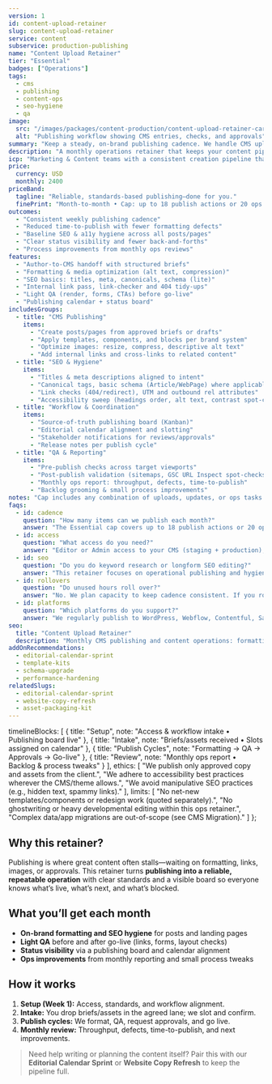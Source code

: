 ```yaml
---
version: 1
id: content-upload-retainer
slug: content-upload-retainer
service: content
subservice: production-publishing
name: "Content Upload Retainer"
tier: "Essential"
badges: ["Operations"]
tags:
  - cms
  - publishing
  - content-ops
  - seo-hygiene
  - qa
image:
  src: "/images/packages/content-production/content-upload-retainer-card.png"
  alt: "Publishing workflow showing CMS entries, checks, and approvals"
summary: "Keep a steady, on-brand publishing cadence. We handle CMS uploads, formatting, SEO hygiene, and QA so your team can focus on creating content."
description: "A monthly operations retainer that keeps your content pipeline moving. We format and publish content in your CMS, apply SEO and accessibility basics, run a light QA sweep, and keep an eye on analytics so the process gets faster and cleaner each month."
icp: "Marketing & Content teams with a consistent creation pipeline that need reliable, standards-based publishing at scale."
price:
  currency: USD
  monthly: 2400
priceBand:
  tagline: "Reliable, standards-based publishing—done for you."
  finePrint: "Month-to-month • Cap: up to 18 publish actions or 20 ops hours / month (whichever is reached first)"
outcomes:
  - "Consistent weekly publishing cadence"
  - "Reduced time-to-publish with fewer formatting defects"
  - "Baseline SEO & a11y hygiene across all posts/pages"
  - "Clear status visibility and fewer back-and-forths"
  - "Process improvements from monthly ops reviews"
features:
  - "Author-to-CMS handoff with structured briefs"
  - "Formatting & media optimization (alt text, compression)"
  - "SEO basics: titles, meta, canonicals, schema (lite)"
  - "Internal link pass, link-checker and 404 tidy-ups"
  - "Light QA (render, forms, CTAs) before go-live"
  - "Publishing calendar + status board"
includesGroups:
  - title: "CMS Publishing"
    items:
      - "Create posts/pages from approved briefs or drafts"
      - "Apply templates, components, and blocks per brand system"
      - "Optimize images: resize, compress, descriptive alt text"
      - "Add internal links and cross-links to related content"
  - title: "SEO & Hygiene"
    items:
      - "Titles & meta descriptions aligned to intent"
      - "Canonical tags, basic schema (Article/WebPage) where applicable"
      - "Link checks (404/redirect), UTM and outbound rel attributes"
      - "Accessibility sweep (headings order, alt text, contrast spot-check)"
  - title: "Workflow & Coordination"
    items:
      - "Source-of-truth publishing board (Kanban)"
      - "Editorial calendar alignment and slotting"
      - "Stakeholder notifications for reviews/approvals"
      - "Release notes per publish cycle"
  - title: "QA & Reporting"
    items:
      - "Pre-publish checks across target viewports"
      - "Post-publish validation (sitemaps, GSC URL Inspect spot-checks)"
      - "Monthly ops report: throughput, defects, time-to-publish"
      - "Backlog grooming & small process improvements"
notes: "Cap includes any combination of uploads, updates, or ops tasks. Large redesigns, new templates, or custom components are out-of-scope and quoted separately."
faqs:
  - id: cadence
    question: "How many items can we publish each month?"
    answer: "The Essential cap covers up to 18 publish actions or 20 ops hours—whichever is reached first. Typical teams ship 1–2 posts per week plus a few landing-page updates under this cap."
  - id: access
    question: "What access do you need?"
    answer: "Editor or Admin access to your CMS (staging + production), a shared assets library, and read access to GA4/GSC. We’ll also ask for brand and content guidelines."
  - id: seo
    question: "Do you do keyword research or longform SEO editing?"
    answer: "This retainer focuses on operational publishing and hygiene. Strategy and longform editing can be added via Content Strategy or SEO packages."
  - id: rollovers
    question: "Do unused hours roll over?"
    answer: "No. We plan capacity to keep cadence consistent. If you routinely under- or over-run the cap, we’ll right-size the plan in the monthly review."
  - id: platforms
    question: "Which platforms do you support?"
    answer: "We regularly publish to WordPress, Webflow, Contentful, Sanity, HubSpot CMS, and headless Next.js sites with a CMS. Others on request."
seo:
  title: "Content Upload Retainer"
  description: "Monthly CMS publishing and content operations: formatting, SEO hygiene, QA, and reporting to keep your cadence on track."
addOnRecommendations:
  - editorial-calendar-sprint
  - template-kits
  - schema-upgrade
  - performance-hardening
relatedSlugs:
  - editorial-calendar-sprint
  - website-copy-refresh
  - asset-packaging-kit
---
```


  timelineBlocks: [
    { title: "Setup", note: "Access & workflow intake • Publishing board live" },
    { title: "Intake", note: "Briefs/assets received • Slots assigned on calendar" },
    { title: "Publish Cycles", note: "Formatting → QA → Approvals → Go-live" },
    { title: "Review", note: "Monthly ops report • Backlog & process tweaks" }
  ],
  ethics: [
    "We publish only approved copy and assets from the client.",
    "We adhere to accessibility best practices wherever the CMS/theme allows.",
    "We avoid manipulative SEO practices (e.g., hidden text, spammy links)."
  ],
  limits: [
    "No net-new templates/components or redesign work (quoted separately).",
    "No ghostwriting or heavy developmental editing within this ops retainer.",
    "Complex data/app migrations are out-of-scope (see CMS Migration)."
  ]
};

## Why this retainer?

Publishing is where great content often stalls—waiting on formatting, links, images, or approvals. This retainer turns **publishing into a reliable, repeatable operation** with clear standards and a visible board so everyone knows what’s live, what’s next, and what’s blocked.

## What you’ll get each month

- **On-brand formatting and SEO hygiene** for posts and landing pages  
- **Light QA** before and after go-live (links, forms, layout checks)  
- **Status visibility** via a publishing board and calendar alignment  
- **Ops improvements** from monthly reporting and small process tweaks

## How it works

1. **Setup (Week 1):** Access, standards, and workflow alignment.  
2. **Intake:** You drop briefs/assets in the agreed lane; we slot and confirm.  
3. **Publish cycles:** We format, QA, request approvals, and go live.  
4. **Monthly review:** Throughput, defects, time-to-publish, and next improvements.

> Need help writing or planning the content itself? Pair this with our **Editorial Calendar Sprint** or **Website Copy Refresh** to keep the pipeline full.
